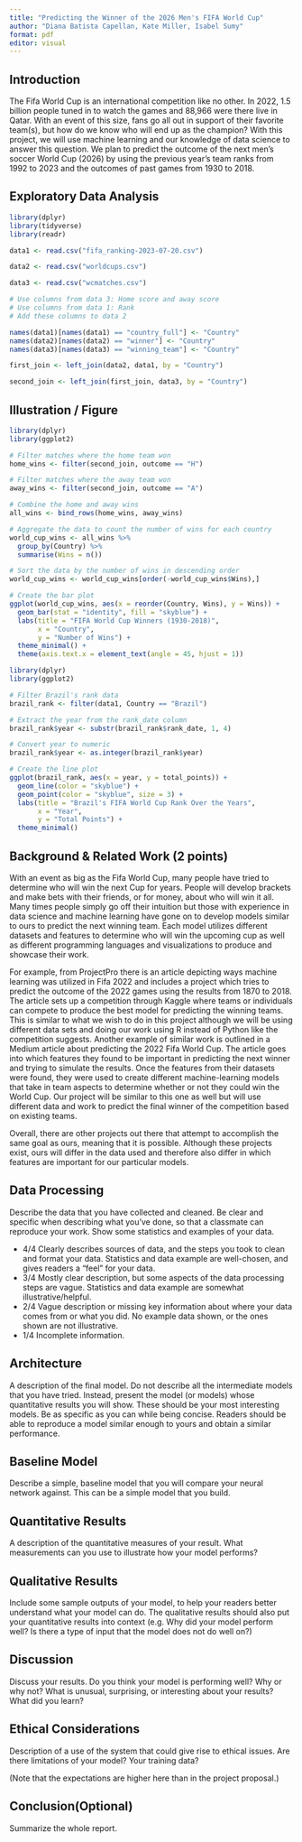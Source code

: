 ```yaml
---
title: "Predicting the Winner of the 2026 Men's FIFA World Cup"
author: "Diana Batista Capellan, Kate Miller, Isabel Sumy"
format: pdf
editor: visual
---
```


## Introduction

The Fifa World Cup is an international competition like no other. In 2022, 1.5 billion people tuned in to watch the games and 88,966 were there live in Qatar. With an event of this size, fans go all out in support of their favorite team(s), but how do we know who will end up as the champion? With this project, we will use machine learning and our knowledge of data science to answer this question. We plan to predict the outcome of the next men’s soccer World Cup (2026) by using the previous year’s team ranks from 1992 to 2023 and the outcomes of past games from 1930 to 2018.

## Exploratory Data Analysis

```R
library(dplyr)
library(tidyverse)
library(readr)

data1 <- read.csv("fifa_ranking-2023-07-20.csv")

data2 <- read.csv("worldcups.csv")

data3 <- read.csv("wcmatches.csv")

# Use columns from data 3: Home score and away score
# Use columns from data 1: Rank
# Add these columns to data 2

names(data1)[names(data1) == "country_full"] <- "Country"
names(data2)[names(data2) == "winner"] <- "Country"
names(data3)[names(data3) == "winning_team"] <- "Country"

first_join <- left_join(data2, data1, by = "Country")

second_join <- left_join(first_join, data3, by = "Country")


```

## Illustration / Figure

```r
library(dplyr)
library(ggplot2)

# Filter matches where the home team won
home_wins <- filter(second_join, outcome == "H")

# Filter matches where the away team won
away_wins <- filter(second_join, outcome == "A")

# Combine the home and away wins
all_wins <- bind_rows(home_wins, away_wins)

# Aggregate the data to count the number of wins for each country
world_cup_wins <- all_wins %>%
  group_by(Country) %>%
  summarise(Wins = n())

# Sort the data by the number of wins in descending order
world_cup_wins <- world_cup_wins[order(-world_cup_wins$Wins),]

# Create the bar plot
ggplot(world_cup_wins, aes(x = reorder(Country, Wins), y = Wins)) +
  geom_bar(stat = "identity", fill = "skyblue") +
  labs(title = "FIFA World Cup Winners (1930-2018)",
       x = "Country",
       y = "Number of Wins") +
  theme_minimal() +
  theme(axis.text.x = element_text(angle = 45, hjust = 1))

```

```r
library(dplyr)
library(ggplot2)

# Filter Brazil's rank data
brazil_rank <- filter(data1, Country == "Brazil")

# Extract the year from the rank_date column
brazil_rank$year <- substr(brazil_rank$rank_date, 1, 4)

# Convert year to numeric
brazil_rank$year <- as.integer(brazil_rank$year)

# Create the line plot
ggplot(brazil_rank, aes(x = year, y = total_points)) +
  geom_line(color = "skyblue") +
  geom_point(color = "skyblue", size = 3) +
  labs(title = "Brazil's FIFA World Cup Rank Over the Years",
       x = "Year",
       y = "Total Points") +
  theme_minimal()

```

## Background & Related Work (2 points)

With an event as big as the Fifa World Cup, many people have tried to determine who will win the next Cup for years. People will develop brackets and make bets with their friends, or for money, about who will win it all. Many times people simply go off their intuition but those with experience in data science and machine learning have gone on to develop models similar to ours to predict the next winning team. Each model utilizes different datasets and features to determine who will win the upcoming cup as well as different programming languages and visualizations to produce and showcase their work.

For example, from ProjectPro there is an article depicting ways machine learning was utilized in Fifa 2022 and includes a project which tries to predict the outcome of the 2022 games using the results from 1870 to 2018. The article sets up a competition through Kaggle where teams or individuals can compete to produce the best model for predicting the winning teams. This is similar to what we wish to do in this project although we will be using different data sets and doing our work using R instead of Python like the competition suggests. Another example of similar work is outlined in a Medium article about predicting the 2022 Fifa World Cup. The article goes into which features they found to be important in predicting the next winner and trying to simulate the results. Once the features from their datasets were found, they were used to create different machine-learning models that take in team aspects to determine whether or not they could win the World Cup. Our project will be similar to this one as well but will use different data and work to predict the final winner of the competition based on existing teams.

Overall, there are other projects out there that attempt to accomplish the same goal as ours, meaning that it is possible. Although these projects exist, ours will differ in the data used and therefore also differ in which features are important for our particular models.

## Data Processing

Describe the data that you have collected and cleaned. Be clear and specific when describing what you've done, so that a classmate can reproduce your work. Show some statistics and examples of your data.

-   4/4 Clearly describes sources of data, and the steps you took to clean and format your data. Statistics and data example are well-chosen, and gives readers a "feel" for your data.
-   3/4 Mostly clear description, but some aspects of the data processing steps are vague. Statistics and data example are somewhat illustrative/helpful.
-   2/4 Vague description or missing key information about where your data comes from or what you did. No example data shown, or the ones shown are not illustrative.
-   1/4 Incomplete information.

## Architecture

A description of the final model. Do not describe all the intermediate models that you have tried. Instead, present the model (or models) whose quantitative results you will show. These should be your most interesting models. Be as specific as you can while being concise. Readers should be able to reproduce a model similar enough to yours and obtain a similar performance.

## Baseline Model

Describe a simple, baseline model that you will compare your neural network against. This can be a simple model that you build.

## Quantitative Results

A description of the quantitative measures of your result. What measurements can you use to illustrate how your model performs?

## Qualitative Results

Include some sample outputs of your model, to help your readers better understand what your model can do. The qualitative results should also put your quantitative results into context (e.g. Why did your model perform well? Is there a type of input that the model does not do well on?)

## Discussion

Discuss your results. Do you think your model is performing well? Why or why not? What is unusual, surprising, or interesting about your results? What did you learn?

## Ethical Considerations

Description of a use of the system that could give rise to ethical issues. Are there limitations of your model? Your training data?

(Note that the expectations are higher here than in the project proposal.)

## Conclusion(Optional)

Summarize the whole report.
